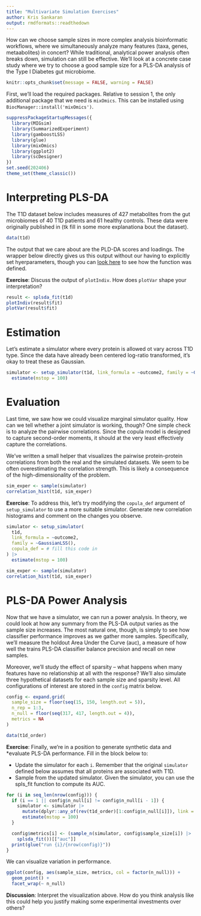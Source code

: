 ```yaml
---
title: "Multivariate Simulation Exercises"
author: Kris Sankaran
output: rmdformats::readthedown
---
```


How can we choose sample sizes in more complex analysis bioinformatic workflows,
where we simultaneously analyze many features (taxa, genes, metaabolites) in
concert? While traditional, analytical power analysis often breaks down,
simulation can still be effective. We'll look at a concrete case study where we
try to choose a good sample size for a PLS-DA analysis of the Type I Diabetes
gut microbiome.

```r
knitr::opts_chunk$set(message = FALSE, warning = FALSE)
```

First, we'll load the required packages. Relative to session 1, the only
additional package that we need is `mixOmics`. This can be installed using
`BiocManager::install('mixOmics')`.

```r
suppressPackageStartupMessages({
  library(MIGsim)
  library(SummarizedExperiment)
  library(gamboostLSS)
  library(glue)
  library(mixOmics)
  library(ggplot2)
  library(scDesigner)
})
set.seed(202406)
theme_set(theme_classic())
```

# Interpreting PLS-DA

The T1D dataset below includes measures of 427 metabolites from the gut
microbiomes of 40 T1D patients and 61 healthy controls. These data were
originally published in (tk fill in some more explanationa bout the dataset).

```r
data(t1d)
```

The output that we care about are the PLD-DA scores and loadings. The wrapper
below directly gives us this output without our having to explicitly set
hyerparameters, though you can [look here](https://github.com/krisrs1128/intro-to-simulation/blob/main/MIGsim/R/methods.R) 
to see how the function was defined.

**Exercise**: Discuss the output of `plotIndiv`. How does `plotVar` shape
your interpretation?

```r
result <- splsda_fit(t1d)
plotIndiv(result$fit)
plotVar(result$fit)
```

# Estimation

Let's estimate a simulator where every protein is allowed ot vary across T1D
type. Since the data have already been centered log-ratio transformed, it's okay
to treat these as Gaussian. 

```r
simulator <- setup_simulator(t1d, link_formula = ~outcome2, family = ~GaussianLSS()) |>
  estimate(mstop = 100)
```

# Evaluation

Last time, we saw how we could visualize marginal simulator quality. How can we
tell whether a joint simulator is working, though? One simple check is to
analyze the pairwise correlations. Since the copula model is designed to capture
second-order moments, it should at the very least effectively capture the
correlations.

We've written a small helper that visualizes the pairwise protein-protein
correlations from both the real and the simulated datasets. We seem to be often
overestimating the correlation strength. This is likely a consequence of the
high-dimensionality of the problem.

```r
sim_exper <- sample(simulator)
correlation_hist(t1d, sim_exper)
```

**Exercise**: To address this, let's try modifying the `copula_def` argument of
`setup_simulator` to use a more suitable simulator. Generate new correlation
histograms and comment on the changes you observe.

```r
simulator <- setup_simulator(
  t1d,
  link_formula = ~outcome2,
  family = ~GaussianLSS(),
  copula_def = # fill this code in
) |>
  estimate(mstop = 100)

sim_exper <- sample(simulator)
correlation_hist(t1d, sim_exper)
```

# PLS-DA Power Analysis

Now that we have a simulator, we can run a power analysis. In theory, we could
look at how any summary from the PLS-DA output varies as the sample size
increases. The most natural one, though, is simply to see how classifier
performance improves as we gather more samples. Specifically, we'll measure the
holdout Area Under the Curve (auc), a measure of how well the trains PLS-DA
classifier balance precision and recall on new samples.

Moreover, we'll study the effect of sparsity -- what happens when many features
have no relationship at all with the response? We'll also simulate three
hypothetical datasets for each sample size and sparsity level. All
configurations of interest are stored in the `config` matrix below.

```r
config <- expand.grid(
  sample_size = floor(seq(15, 150, length.out = 5)),
  n_rep = 1:3,
  n_null = floor(seq(317, 417, length.out = 4)),
  metrics = NA
)

data(t1d_order)
```

**Exercise**: Finally, we're in a position to generate synthetic data and
*evaluate
PLS-DA performance. Fill in the block below to:

* Update the simulator for each `i`. Remember that the original `simulator` defined below assumes that all proteins are associated with T1D.  
* Sample from the updated simulator. Given the simulator, you can use the spls_fit function to compute its AUC.

```r
for (i in seq_len(nrow(config))) {
  if (i == 1 || config$n_null[i] != config$n_null[i - 1]) {
    simulator <- simulator |>
      mutate(dplyr::any_of(rev(t1d_order)[1:config$n_null[i]]), link = ~1) |>
      estimate(mstop = 100)
  }

  config$metrics[i] <- (sample_n(simulator, config$sample_size[i]) |>
    splsda_fit())[["auc"]]
  print(glue("run {i}/{nrow(config)}"))
}
```

We can visualize variation in performance. 

```r
ggplot(config, aes(sample_size, metrics, col = factor(n_null))) +
  geom_point() +
  facet_wrap(~ n_null)
```


**Discussion**: Interpret the visualization above. How do you think analysis
like this could help you justify making some experimental investments over
others?